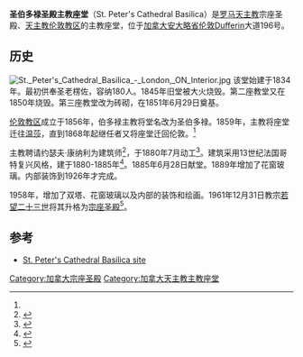 {{Infobox church
|name          = 圣伯多禄圣殿主教座堂
|image         = London-OntarioChurch1.jpg
|location      = [[加拿大|加拿大]][[安大略省|安大略省]][[伦敦_(加拿大)|伦敦]]Dufferin大道196号
|denomination  = [[罗马天主教|罗马天主教]]
|diocese       = [[天主教倫敦教區|伦敦教区]] 
|website       = [http://www.cathedral.rcec.london.on.ca/ St. Peter's Website]
|coordinates   = {{coord|42|59|13|N|81|15|0|W}}
}}
'''圣伯多禄圣殿主教座堂'''（St. Peter's Cathedral Basilica）是[[罗马天主教|罗马天主教]]宗座圣殿、[[天主教伦敦教区|天主教伦敦教区]]的主教座堂，位于[[加拿大|加拿大]][[安大略省|安大略省]][[伦敦_(加拿大)|伦敦]]Dufferin大道196号。

== 历史 ==
[[File:St._Peter's_Cathedral_Basilica_-_London,_ON_Interior.jpg|thumbnail]]
该堂始建于1834年。最初供奉圣老楞佐，容纳180人。1845年旧堂被大火烧毁。第二座教堂又在1850年烧毁。第三座教堂改为砖砌，在1851年6月29日奠基。

[[天主教倫敦教區|伦敦教区]]成立于1856年，伯多禄主教将堂名改为圣伯多禄。1859年，主教将座堂迁往[[温莎_(安大略省)|温莎]]，直到1868年起继任者又将座堂迁回伦敦。<ref name="stpeter"/>

主教聘请约瑟夫·康纳利为建筑师<ref name=bio>{{cite web| title=Connolly, Joseph| url=http://www.dictionaryofarchitectsincanada.org/architects/view/1622| publisher=Biographical Dictionary of Architects in Canada 1800-1950| last=Hill| first=Robert G.| accessdate=2014-02-25| archive-url=https://web.archive.org/web/20140304114153/http://www.dictionaryofarchitectsincanada.org/architects/view/1622| archive-date=2014-03-04| dead-url=yes}}</ref>，于1880年7月动工<ref name="diocese">{{cite web| title=History of the Diocese of London| date=| accessdate=17 November 2010| url=http://wp.dol.ca/webportal/diocese/history/1/5| publisher=Diocese of London| archive-date=2010-11-02| archive-url=https://web.archive.org/web/20101102015857/http://wp.dol.ca/webportal/diocese/history/1/5| dead-url=no}}</ref>。建筑采用13世纪法国哥特复兴风格，建于1880-1885年<ref name="heritage">{{cite web| url=http://www.heritagefdn.on.ca/userfiles/HTML/nts_1_7358_1.html| publisher=Ontario Heritage Trust| title=St. Peter's Cathedral Basilica| date=28 February 2006| accessdate=2011-03-07| deadurl=yes| archiveurl=https://web.archive.org/web/20120320231011/http://www.heritagefdn.on.ca/userfiles/HTML/nts_1_7358_1.html| archivedate=2012-03-20}}</ref>。1885年6月28日献堂。1889年增加了花窗玻璃。内部装饰到1926年才完成。

1958年，增加了双塔、花窗玻璃以及内部的装饰和绘画。1961年12月31日教宗[[若望二十三世|若望二十三世]]将其升格为[[宗座圣殿|宗座圣殿]]<ref name="stpeter">{{cite web| title=Some important dates in the history of our parish| publisher=St. Peter's Cathedral Parish| accessdate=2014-02-25| url=http://wp.dol.ca/webportal/parish/web/about_us/1/90/36| archive-date=2014-03-05| archive-url=https://web.archive.org/web/20140305180255/http://wp.dol.ca/webportal/parish/web/about_us/1/90/36| dead-url=no}}</ref>。

== 参考 ==
{{Reflist}}
*[http://www.cathedral.rcec.london.on.ca/ St. Peter's Cathedral Basilica site] {{Wayback|url=http://www.cathedral.rcec.london.on.ca/ |date=20110706192251 }}
[[Category:加拿大宗座圣殿|Category:加拿大宗座圣殿]]
[[Category:加拿大天主教主教座堂|Category:加拿大天主教主教座堂]]